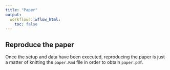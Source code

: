 ```yaml
---
title: "Paper"
output:
  workflowr::wflow_html:
    toc: false
---
```


## Reproduce the paper
Once the setup and data have been executed, reproducing the paper is just a matter of
knitting the `paper.Rmd` file in order to obtain `paper.pdf`.

